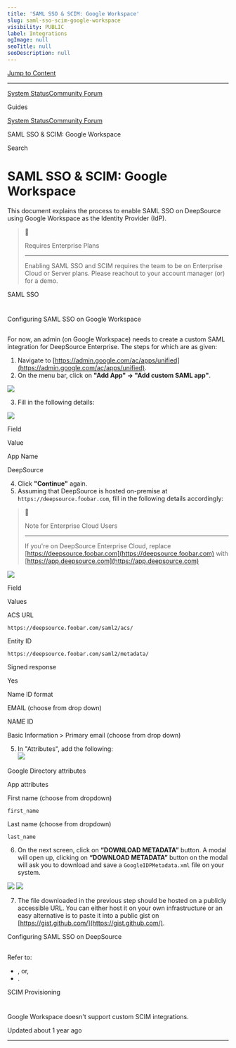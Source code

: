 ```yaml
---
title: 'SAML SSO & SCIM: Google Workspace'
slug: saml-sso-scim-google-workspace
visibility: PUBLIC
label: Integrations
ogImage: null
seoTitle: null
seoDescription: null
---
```

[Jump to Content](#content)

* * *

[System Status](https://deepsourcestatus.com/)[Community Forum](https://discuss.deepsource.com/)

Guides

[System Status](https://deepsourcestatus.com/)[Community Forum](https://discuss.deepsource.com/)

SAML SSO & SCIM: Google Workspace

Search

SAML SSO & SCIM: Google Workspace
=================================

This document explains the process to enable SAML SSO on DeepSource using Google Workspace as the Identity Provider (IdP).

> 📘
> 
> Requires Enterprise Plans
> 
> 
> -------------------------------
> 
> Enabling SAML SSO and SCIM requires the team to be on Enterprise Cloud or Server plans. Please reachout to your account manager (or) for a demo.

SAML SSO

[](#saml-sso)
=========================

Configuring SAML SSO on Google Workspace

[](#configuring-saml-sso-on-google-workspace)
-----------------------------------------------------------------------------------------

For now, an admin (on Google Workspace) needs to create a custom SAML integration for DeepSource Enterprise. The steps for which are as given:

1.  Navigate to [https://admin.google.com/ac/apps/unified](https://admin.google.com/ac/apps/unified).
2.  On the menu bar, click on **"Add App" -> "Add custom SAML app"**.

![](https://files.readme.io/d338028-image.png)

3.  Fill in the following details:

![](https://files.readme.io/9497133-image.png)

Field

Value

App Name

DeepSource

4.  Click **"Continue"** again.
5.  Assuming that DeepSource is hosted on-premise at `https://deepsource.foobar.com`, fill in the following details accordingly:

> 🚧
> 
> Note for Enterprise Cloud Users
> 
> 
> -------------------------------------
> 
> If you're on DeepSource Enterprise Cloud, replace [https://deepsource.foobar.com](https://deepsource.foobar.com) with [https://app.deepsource.com](https://app.deepsource.com)

![](https://files.readme.io/9e0fc91-image.png)

Field

Values

ACS URL

`https://deepsource.foobar.com/saml2/acs/`

Entity ID

`https://deepsource.foobar.com/saml2/metadata/`

Signed response

Yes

Name ID format

EMAIL (choose from drop down)

NAME ID

Basic Information > Primary email (choose from drop down)

5.  In "Attributes", add the following:  
    ![](https://files.readme.io/2eb12bc-image.png)

Google Directory attributes

App attributes

First name (choose from dropdown)

`first_name`

Last name (choose from dropdown)

`last_name`

6.  On the next screen, click on **“DOWNLOAD METADATA”** button. A modal will open up, clicking on **“DOWNLOAD METADATA”** button on the modal will ask you to download and save a `GoogleIDPMetadata.xml` file on your system.

![](https://files.readme.io/13a8d65-image.png) ![](https://files.readme.io/daaedcd-image.png)

7.  The file downloaded in the previous step should be hosted on a publicly accessible URL. You can either host it on your own infrastructure or an easy alternative is to paste it into a public gist on [https://gist.github.com/](https://gist.github.com/).

Configuring SAML SSO on DeepSource

[](#configuring-saml-sso-on-deepsource)
-----------------------------------------------------------------------------

Refer to:

*   , or,
*   .

SCIM Provisioning

[](#scim-provisioning)
===========================================

Google Workspace doesn't support custom SCIM integrations.

Updated about 1 year ago

* * *
